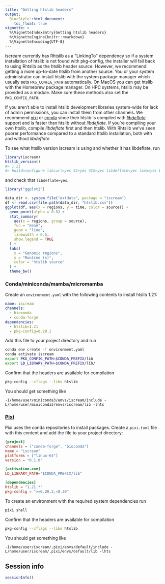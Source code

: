 ```yaml
---
title: "Getting htslib headers"
output:
  BiocStyle::html_document:
    toc_float: true
vignette: >
  %\VignetteIndexEntry{Getting htslib headers}
  %\VignetteEngine{knitr::rmarkdown}
  %\VignetteEncoding{UTF-8}
---
```


iscream currently has Rhtslib as a "LinkingTo" dependency so if a system
installation of htslib is not found with pkg-config, the installer will fall
back to using Rhtslib as the htslib header source. However, we recommend getting
a more up-to-date htslib from another source. You or your system administrator
can install htslib with the system package manager which usually sets
`PKG_CONFIG_PATH` automatically. On MacOS you can get htslib with the Homebrew
package manager. On HPC systems, htslib may be provided as a module. Make sure
these methods also set the `PKG_CONFIG_PATH`.

If you aren't able to install htslib development libraries system-wide for lack
of admin permissions, you can install them from other channels. We recommend
[pixi](#pixi) or [conda](#conda) since their htslib is compiled with
[*libdeflate*](https://github.com/ebiggers/libdeflate) support and is faster
than htslib without *libdeflate*. If you're compiling your own htslib, compile
*libdeflate* first and then htslib. With Rhtslib we've seen poorer performance
compared to a standard htslib installation, both with and without *libdeflate*.

To see what htslib version iscream is using and whether it has libdeflate, run

```r
library(iscream)
htslib_version()
#> 1.21
#> build=configure libcurl=yes S3=yes GCS=yes libdeflate=yes lzma=yes bzip2=yes plugins=no htscodecs=1.6.1
```

and check that `libdeflate=yes`.


```r
library("ggplot2")
```

```r
data_dir <- system.file("extdata", package = "iscream")
df <- read.csv(file.path(data_dir, "htslib.csv"))
ggplot(df, aes(x = regions, y = time, color = source)) +
  geom_point(alpha = 0.8) +
  stat_summary(
    aes(x = regions, group = source),
    fun = "mean",
    geom = "line",
    linewidth = 0.5,
    show.legend = TRUE
  ) +
  labs(
    x = "Genomic regions",
    y = "Runtime (s)",
    color = "htslib source"
  ) +
  theme_bw()


```

### Conda/miniconda/mamba/micromamba

Create an `environment.yaml` with the following contents to install htslib 1.21:

```yaml
name: iscream
channels:
  - bioconda
  - conda-forge
dependencies:
  - htslib=1.21
  - pkg-config=0.29.2
```

Add this file to your project directory and run

```bash
conda env create -f environment.yaml
conda activate iscream
export PKG_CONFIG_PATH=$CONDA_PREFIX/lib
export LD_LIBRARY_PATH=$CONDA_PREFIX/lib/
```

Confirm that the headers are available for compilation
```bash
pkg-config --cflags --libs htslib
```

You should get something like

```
-I/home/user/miniconda3/envs/iscream/include -L/home/user/miniconda3/envs/iscream/lib -lhts
```

### [Pixi](https://pixi.sh/latest/)

Pixi uses the conda repositories to install packages. Create a `pixi.toml` file
with this content and add the file to your project directory:

```toml
[project]
channels = ["conda-forge", "bioconda"]
name = "iscream"
platforms = ["linux-64"]
version = "0.1.0"

[activation.env]
LD_LIBRARY_PATH="$CONDA_PREFIX/lib"

[dependencies]
htslib = "1.21.*"
pkg-config = ">=0.29.2,<0.30"
```

To create an environment with the required system dependencies run

```bash
pixi shell
```

Confirm that the headers are available for compilation
```bash
pkg-config --cflags --libs htslib
```

You should get something like

```
-I/home/user/iscream/.pixi/envs/default/include -L/home/user/iscream/.pixi/envs/default/lib -lhts
```

## Session info

```r
sessionInfo()
```
